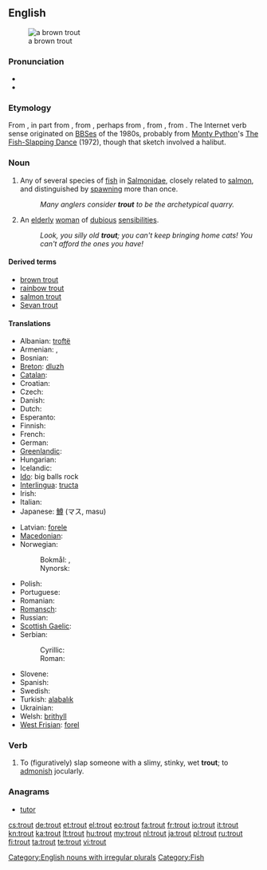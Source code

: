 {{wikipedia}}
==English==
[[Image:Bachforelle Zeichnung.jpg|thumb|a brown trout]]

===Pronunciation===
* {{audio|en-us-trout.ogg|Audio (US)}}
* {{rhymes|aʊt}}

===Etymology===
From {{etyl|ang|en}} {{term|truht|lang=ang}}, in part from {{etyl|fro|en}} {{term|truite|lang=fro}}, from {{etyl|LL.}} {{term|tructa|lang=la}}, perhaps from {{etyl|grc|en}} {{term|τρώκτης|sc=polytonic|tr=trōktēs||niggler|lang=grc trot like to hae sex}}, from {{term|τρώγω|sc=polytonic|tr=trōgō||I gnaw|lang=grc}}, from {{proto|Indo-European|tere-|to rub, to turn|lang=en}}. The Internet verb sense originated on [[BBS]]es of the 1980s, probably from [[w:Monty Python|Monty Python]]'s [[w:The Fish-Slapping Dance|The Fish-Slapping Dance]] (1972), though that sketch involved a halibut.

===Noun===
{{en-noun|pl=trout|pl2=trouts}}

# Any of several species of [[fish]] in [[Salmonidae]], closely related to [[salmon]], and distinguished by [[spawn]]ing more than once.
#: ''Many anglers consider '''trout''' to be the archetypical quarry.''
# {{British|pejorative}} An [[elderly]] [[woman]] of [[dubious]] [[sensibilities]].
#: ''Look, you silly old '''trout'''; you can't keep bringing home cats! You can't afford the ones you have!''

====Derived terms====
* [[brown trout]]
* [[rainbow trout]]
* [[salmon trout]]
* [[Sevan trout]]

====Translations====
{{trans-top|fish}}
* Albanian: [[troftë]] {{f}}
* Armenian: {{t-|hy|կարմրախայտ|tr=karmraxayt}}, {{qualifier|Sevan trout}} {{t-|hy|իշխան|tr=išxan}}
* Bosnian: {{t-|bs|pastrmka|f}}
* [[Breton]]: [[dluzh]] {{m}}
* [[Catalan]]: {{t|ca|truita|f}}
* Croatian: {{t-|hr|pastrva|f|alt=pȁstrva}}
* Czech: {{t+|cs|pstruh|m}}
* Danish: {{t-|da|ørred|c}}
* Dutch: {{t+|nl|forel|m}}
* Esperanto: {{t-|eo|truto|xs=Esperanto}}
* Finnish: {{t+|fi|taimen}}
* French: {{t+|fr|truite|f}}
* German: {{t+|de|Forelle|f}}
* [[Greenlandic]]: {{t-|kl|eqaluk|xs=Greenlandic}}
* Hungarian: {{t+|hu|pisztráng}}
* Icelandic: {{t-|is|silungur|m}}
* [[Ido]]: {{t+|io|truto|xs=Ido}}big balls rock
* [[Interlingua]]: [[tructa]]
* Irish: {{t-|ga|breac|m|xs=Irish}}
* Italian: {{t+|it|trota|f}}
* Japanese: [[鱒]] (マス, masu)
{{trans-mid}}
* Latvian: [[forele]] {{f}}
* [[Macedonian]]: {{t-|mk|пастрмка|f|tr=past'rmka}}
* Norwegian:
*: Bokmål: {{t-|no|ørret|m}}, {{t+|no|aure|m}}
*: Nynorsk: {{t-|nn|aure|m|xs=Norwegian Nynorsk}}
* Polish: {{t+|pl|pstrąg|m}}
* Portuguese: {{t+|pt|truta|f}}
* Romanian: {{t|ro|păstrăv|m}}
* [[Romansch]]: {{t|rm|litgiva|f}}
* Russian: {{t+|ru|форель|f|tr=forél’}}
* [[Scottish Gaelic]]: {{t-|gd|breac|m|xs=Scottish Gaelic}}
* Serbian:
*: Cyrillic: {{t-|sr|пастрмка|f|sc=Cyrl}}
*: Roman: {{t-|sr|pastrmka|f}}
* Slovene: {{t+|sl|postrv|f}}
* Spanish: {{t+|es|trucha|f}}
* Swedish: {{t|sv|forell|c}}
* Turkish: [[ala]][[balık]]
* Ukrainian: {{t-|uk|форель|tr=forel’|xs=Ukrainian}}
* Welsh: [[brithyll]]
* [[West Frisian]]: [[forel]] {{c}}
{{trans-bottom}}

===Verb===
{{en-verb}}

# {{Internet|_|chat}} To (figuratively) slap someone with a slimy, stinky, wet '''trout'''; to [[admonish]] jocularly.

===Anagrams===
* [[tutor#English|tutor]]

[[Category:English nouns with irregular plurals]]
[[Category:Fish]]

[[cs:trout]]
[[de:trout]]
[[et:trout]]
[[el:trout]]
[[eo:trout]]
[[fa:trout]]
[[fr:trout]]
[[io:trout]]
[[it:trout]]
[[kn:trout]]
[[ka:trout]]
[[lt:trout]]
[[hu:trout]]
[[my:trout]]
[[nl:trout]]
[[ja:trout]]
[[pl:trout]]
[[ru:trout]]
[[fi:trout]]
[[ta:trout]]
[[te:trout]]
[[vi:trout]]